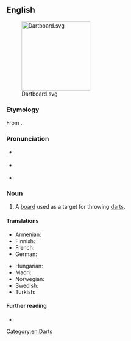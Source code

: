 ==English==
[[File:Dartboard.svg|right|180px]]

===Etymology===
From {{compound|en|dart|board}}.

===Pronunciation===
* {{a|RP}} {{IPA|en|/ˈdɑːtbɔːd/}}
* {{a|GA}} {{IPA|en|/ˈdɑɹtbɔːɹd/}}
* {{audio|en|en-us-dartboard.ogg|Audio (US)}}

===Noun===
{{en-noun}}

# A [[board]] used as a target for throwing [[darts]].

====Translations====
{{trans-top|target for darts}}
* Armenian: {{t|hy|[[դարթսի տախտակ]]|sc=Armn}}
* Finnish: {{t+|fi|tikkataulu}}
* French: {{t+|fr|cible|f}}
* German: {{t+|de|Dartscheibe|f}}
{{trans-mid}}
* Hungarian: {{t|hu|dartstábla}}
* Maori: {{t|mi|papa kōpere}}
* Norwegian: {{t|no|dartskive}}
* Swedish: {{t+|sv|piltavla|c}}
* Turkish: {{t|tr|hedef tahtası}}
{{trans-bottom}}

====Further reading====
* {{pedialite|Darts}}

[[Category:en:Darts]]